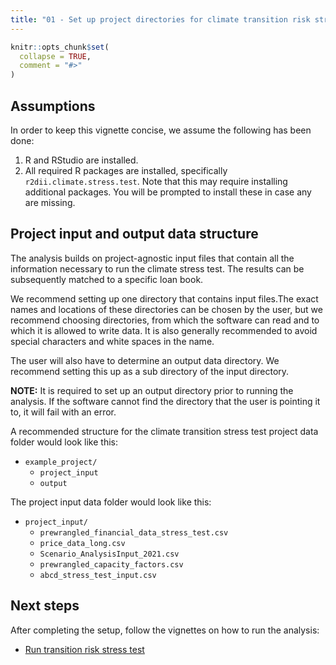```yaml
---
title: "01 - Set up project directories for climate transition risk stress test"
---
```


```r
knitr::opts_chunk$set(
  collapse = TRUE,
  comment = "#>"
)
```
## Assumptions

In order to keep this vignette concise, we assume the following has been done:

1. R and RStudio are installed.
2. All required R packages are installed, specifically
`r2dii.climate.stress.test`. Note that this may require installing additional
packages. You will be prompted to install these in case any are missing.


## Project input and output data structure

The analysis builds on project-agnostic input files that contain all the information 
necessary to run the climate stress test. The results can be subsequently
matched to a specific loan book. 

We recommend setting up one directory that contains input files.The exact names 
and locations of these directories can be chosen by the user,
but we recommend choosing directories, from which the software can read and to
which it is allowed to write data. It is also generally recommended to avoid
special characters and white spaces in the name.

The user will also have to determine an output data directory. We recommend setting
this up as a sub directory of the input directory.

**NOTE:** It is required to set up an output directory prior to running the
analysis. If the software cannot find the directory that the user is pointing it
to, it will fail with an error.

A recommended structure for the climate transition stress test project data 
folder would look like this:

* `example_project/`
    * `project_input`
    * `output`

The project input data folder would look like this:

* `project_input/`
    * `prewrangled_financial_data_stress_test.csv`
    * `price_data_long.csv`
    * `Scenario_AnalysisInput_2021.csv`
    * `prewrangled_capacity_factors.csv`
    * `abcd_stress_test_input.csv`

## Next steps

After completing the setup, follow the vignettes on how to run the analysis:

* [Run transition risk stress test](https://2degreesinvesting.github.io/r2dii.climate.stress.test/articles/articles/02-run-stress-test.html)
